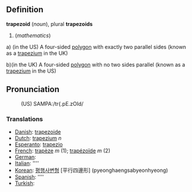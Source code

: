 ==Definition==

<b>trapezoid</b> (<i>noun</i>), plural <b>trapezoids</b>
# (<i>mathematics</i>)
a) (in the US) A four-sided [[polygon]] with exactly two parallel sides (known as a [[trapezium]] in the UK)

b)(in the UK) A four-sided [[polygon]] with no two sides parallel (known as a [[trapezium]] in the US)

==Pronunciation==
:(US) SAMPA:/tr{.pE.zOId/

===Translations===

*[[Danish]]: [[trapezoide]]
*[[Dutch]]: [[trapezium]] ''n''
*[[Esperanto]]: [[trapezio]]
*[[French]]: [[trapèze]] ''m'' (1); [[trapézoïde]] ''m'' (2)
*[[German]]: [[]]
*[[Italian]]: [[]] ''''
*[[Korean]]: [[평행사변형]] [平行四邊形] (pyeonghaengsabyeonhyeong)
*[[Spanish]]: [[]] ''''
*[[Turkish]]: [[]]